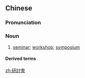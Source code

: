 {{also|研讨会}}
==Chinese==
{{zh-forms|s=研讨会|type=21}}

===Pronunciation===
{{zh-pron
|m=yántǎohuì
|c=jin4 tou2 wui6-2
|cat=n
}}

===Noun===
{{zh-noun}}

# [[seminar]]; [[workshop]]; [[symposium]]

====Derived terms====
{{zh-der|網絡研討會}}

[[zh:研討會]]